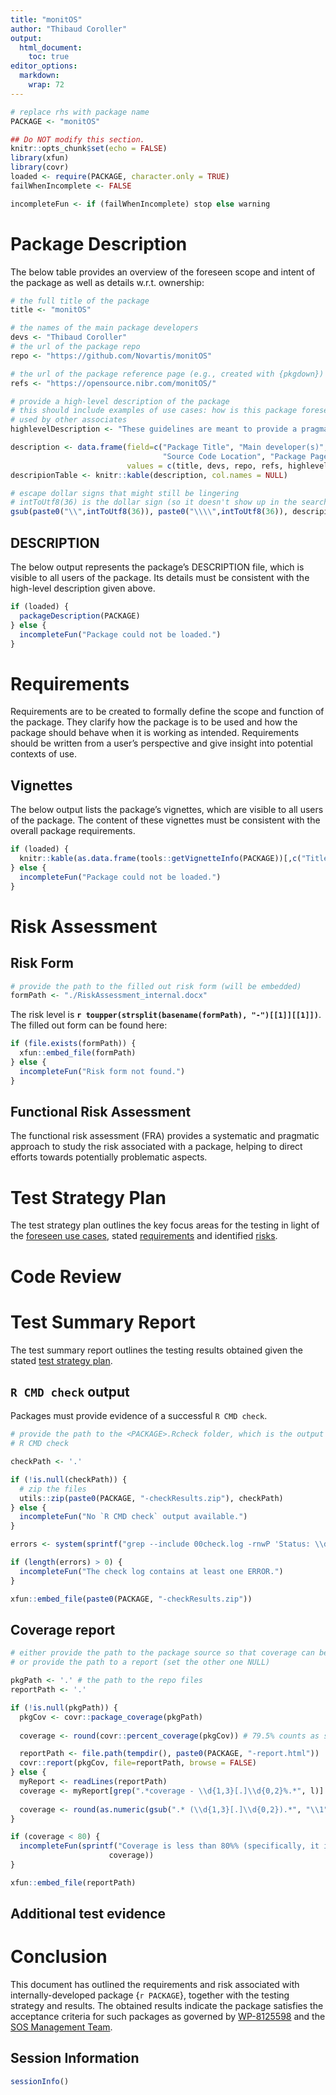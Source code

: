 ```yaml
---
title: "monitOS"
author: "Thibaud Coroller"
output:
  html_document:
    toc: true
editor_options: 
  markdown: 
    wrap: 72
---
```


```r
# replace rhs with package name
PACKAGE <- "monitOS"

## Do NOT modify this section.
knitr::opts_chunk$set(echo = FALSE)
library(xfun)
library(covr)
loaded <- require(PACKAGE, character.only = TRUE)
failWhenIncomplete <- FALSE

incompleteFun <- if (failWhenIncomplete) stop else warning
```

<!-- Hint: Search '$' to find all fields that need to be filled out. -->

# Package Description {#description}

The below table provides an overview of the foreseen scope and intent of the package
as well as details w.r.t. ownership:

```r
# the full title of the package
title <- "monitOS" 

# the names of the main package developers
devs <- "Thibaud Coroller"
# the url of the package repo
repo <- "https://github.com/Novartis/monitOS"

# the url of the package reference page (e.g., created with {pkgdown})
refs <- "https://opensource.nibr.com/monitOS/"

# provide a high-level description of the package
# this should include examples of use cases: how is this package foreseen to be
# used by other associates
highlevelDescription <- "These guidelines are meant to provide a pragmatic, yet rigorous, help to drug developers and decision makers, since they are shaped by three fundamental ingredients: the clinically determined margin of detriment on OS that is unacceptably high (δnull); the benefit on OS that is plausible given the mechanism of action of the novel intervention (δalt); and the quantity of information (i.e. events, expected number of survival events, at primary and final analysis) it is feasible to accrue given the clinical and drug development setting. The proposed guidelines facilitate transparent discussions between stakeholders focusing on the risks of erroneous decisions and what might be an acceptable trade-off between power and the false positive error rate."
```

<!-- Do NOT modify this section. -->
```r
description <- data.frame(field=c("Package Title", "Main developer(s)",
                                  "Source Code Location", "Package Page", "Package Description"),
                          values = c(title, devs, repo, refs, highlevelDescription))
descripionTable <- knitr::kable(description, col.names = NULL)

# escape dollar signs that might still be lingering
# intToUtf8(36) is the dollar sign (so it doesn't show up in the search)
gsub(paste0("\\",intToUtf8(36)), paste0("\\\\",intToUtf8(36)), descripionTable)
```
<!-- --------------------------- -->

## DESCRIPTION

<!-- Do NOT modify this section. -->
The below output represents the package's DESCRIPTION file, which is visible to all users of the package. 
Its details must be consistent with the high-level description given above.

```r
if (loaded) {
  packageDescription(PACKAGE)
} else {
  incompleteFun("Package could not be loaded.")
}

```
<!-- --------------------------- -->

# Requirements {#requirements}

Requirements are to be created to formally define the scope
and function of the package. 
They clarify how the package is to be used and how the package should behave
when it is working as intended. Requirements should be written from a user's perspective 
and give insight into potential contexts of use.

<!-- $ Please populate this section with requirements.

These guidelines are meant to provide a pragmatic, yet rigorous, help to drug developers and decision makers, since they are shaped by three fundamental ingredients: the clinically determined margin of detriment on OS that is unacceptably high (δnull); the benefit on OS that is plausible given the mechanism of action of the novel intervention (δalt); and the quantity of information (i.e. events, expected number of survival events, at primary and final analysis) it is feasible to accrue given the clinical and drug development setting. The proposed guidelines facilitate transparent discussions between stakeholders focusing on the risks of erroneous decisions and what might be an acceptable trade-off between power and the false positive error rate.

-->

## Vignettes

<!-- Do NOT modify this section. -->
The below output lists the package's vignettes, which are visible to all users of the package. 
The content of these vignettes must be consistent with the overall package requirements.

```r
if (loaded) {
  knitr::kable(as.data.frame(tools::getVignetteInfo(PACKAGE))[,c("Title", "Topic")])  
} else {
  incompleteFun("Package could not be loaded.")
}
```
<!-- --------------------------- -->

# Risk Assessment

## Risk Form {#risk}
```r
# provide the path to the filled out risk form (will be embedded)
formPath <- "./RiskAssessment_internal.docx"
```

<!-- Do NOT modify this section. -->
The risk level is **`r toupper(strsplit(basename(formPath), "-")[[1]][[1]])`**.
The filled out form can be found here:

```r
if (file.exists(formPath)) {
  xfun::embed_file(formPath)
} else {
  incompleteFun("Risk form not found.")
}
```
<!-- --------------------------- -->

## Functional Risk Assessment
The functional risk assessment (FRA) provides a systematic and pragmatic approach to study the risk
associated with a package, helping to direct efforts towards potentially problematic aspects.

<!-- $ Please fill out the following for HIGH risk packages ONLY. Otherwise type "N/A". 
Example (see https://esops.d4n.eu.novartis.net/DMSDocFinder/open/FRM-8127440_EF.pdf section 3.1.3 for more details)

```r
#fra <- tibble::tribble(
#~ID,      ~Process Description, ~Hazard,                    ~Harm,                                         ~Severity, ~Probability, #~Detectability, ~Risk Class, ~Risk Priority
#"Risk-1", "DLT computation"   , "Incorrect value computed", "Trial statistician makes wrong assumptions.", "MEDIUM",  "MEDIUM",
#"MEDIUM",       2,           "MEDIUM",
#)

#knitr::kable(fra)
```
-->

# Test Strategy Plan {#testStrategy}
The test strategy plan outlines the key focus areas for the testing in light of 
the [foreseen use cases](#description), stated [requirements](#requirements) and identified [risks](#risk).

<!-- $ Please provide an overview of which function(alitie)s of the package will be tested and how, 
referencing requirement or risk IDs where applicable. 

We tested all our functions against published clinical trials information. The code replicates all (5) tables from our peer-reviewed papers to ensure reproducibility. 

...

-->

# Code Review

<!-- $ Please provide an overview of performed code review activities. Name reviewers, their qualifications, and what they reviewed. 
Provide links to merge requests or similar where appropriate. Code reviews should have been performed _for the version of the package in question_. State clearly when a review was performed for a different version and outline why this is acceptable.

Three people were involved in the code development and review process of the code:
- Thibaud Coroller, PhD: Data scientist
- Evanthia Koukouli, PhD: Trial statistician
- Lisa Hampson, PhD: Statistical consultant

Additionally, 

- Dominic Magirr, PhD: Statistical consultant performed code review for existing regulatory question(s) using the package, validated code outputs and scientific method.

In all the process of code development, best practices were followed. Code was tested and reviewed before any push to `main` branch. Code also passed CRAN guidelines and is hosted since Winter 2023. 
...
-->

# Test Summary Report

The test summary report outlines the testing results obtained given the stated [test strategy plan](#testStrategy).

## `R CMD check` output

Packages must provide evidence of a successful `R CMD check`.

```r
# provide the path to the <PACKAGE>.Rcheck folder, which is the output of
# R CMD check

checkPath <- '.'
```

<!-- Do NOT modify this section. -->
```r
if (!is.null(checkPath)) {
  # zip the files
  utils::zip(paste0(PACKAGE, "-checkResults.zip"), checkPath)
} else {
  incompleteFun("No `R CMD check` output available.")
}

errors <- system(sprintf("grep --include 00check.log -rnwP 'Status: \\d ERROR' %s", checkPath), intern=T)

if (length(errors) > 0) {
  incompleteFun("The check log contains at least one ERROR.")
}

xfun::embed_file(paste0(PACKAGE, "-checkResults.zip"))
```
<!-- --------------------------- -->

## Coverage report

```r
# either provide the path to the package source so that coverage can be calculated
# or provide the path to a report (set the other one NULL)

pkgPath <- '.' # the path to the repo files
reportPath <- '.'
```

<!-- Do NOT modify this section. -->
```r
if (!is.null(pkgPath)) {
  pkgCov <- covr::package_coverage(pkgPath)
  
  coverage <- round(covr::percent_coverage(pkgCov)) # 79.5% counts as sufficient

  reportPath <- file.path(tempdir(), paste0(PACKAGE, "-report.html"))
  covr::report(pkgCov, file=reportPath, browse = FALSE)
} else {
  myReport <- readLines(reportPath)
  coverage <- myReport[grep(".*coverage - \\d{1,3}[.]\\d{0,2}%.*", l)]
  
  coverage <- round(as.numeric(gsub(".* (\\d{1,3}[.]\\d{0,2}).*", "\\1", coverage )))
}

if (coverage < 80) {
  incompleteFun(sprintf("Coverage is less than 80%% (specifically, it is %.0f%%)",
                      coverage))
}

xfun::embed_file(reportPath)
```
<!-- --------------------------- -->

## Additional test evidence {#extraTests}
<!-- $ Please fill out the following section if there is additional test evidence. Otherwise type "N/A". -->

# Conclusion

<!-- Do NOT modify this section. -->
This document has outlined the requirements and risk associated with internally-developed package {`r PACKAGE`}, together with the testing strategy and results. 
The obtained results indicate the package satisfies the acceptance criteria for such packages as governed by [WP-8125598](https://esops.d4n.eu.novartis.net/DMSDocFinder/open/WP-8125598_EF.pdf) and the [SOS Management Team](http://go/davinci/sos).
<!-- --------------------------- -->

## Session Information
```r
sessionInfo()
```
